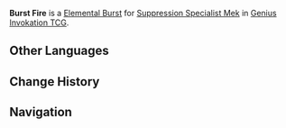 {{Genius Invokation TCG Skill Infobox
|id         = 30073
|image      = Burst Fire Character Card Skill.png
|type       = Elemental Burst
|character  = Suppression Specialist Mek
|matching   = 3
|energy     = 2
|effect     = Deals 4 '''Physical DMG'''.
|order      = 3
}}
'''Burst Fire''' is a [[Character Card Elemental Burst|Elemental Burst]] for [[Suppression Specialist Mek (Character Card)|Suppression Specialist Mek]] in [[Genius Invokation TCG]].

==Other Languages==
{{Other Languages
|en      = Burst Fire
|zhs     = 爆发射击
|zhs_rm  = 
|zht     = 爆發射擊
|zht_rm  = 
|zh_tl   = 
|ja      = 爆発射撃
|ja_rm   = Bakuhatsu Shageki
|ja_tl   = Burst Fire
|ko      = 폭발 사격
|ko_tl   = Explosive Fire
|es      = Disparo explosivo
|es_tl   = Explosive Shot
|fr      = Tir en rafales
|fr_tl   = Burst Fire
|ru      = Взрывной выстрел
|ru_tl   = 
|th      = Burst Fire
|vi      = Xạ Kích Bùng Nổ
|vi_tl   = 
|de      = Explosivschuss
|de_tl   = Explosive Shot
|id      = Burst Fire
|pt      = Disparo Explosivo
|pt_tl   = 
|tr      = Darbeli Ateş
|tr_tl   = 
|it      = Fuoco d'imboscata
|it_tl   = 
}}

==Change History==
{{Change History|4.3}}

==Navigation==
{{Genius Invokation TCG Skill Navbox|Suppression Specialist Mek}}